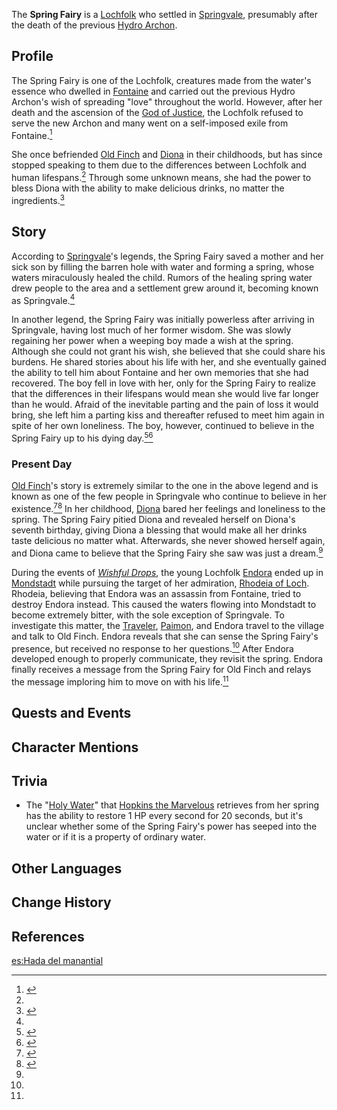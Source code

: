 {{Character Infobox
|type             = Mentioned
|name             = Spring Fairy
|affiliation      = Lochfolk
|affiliation2     = Springvale
|region           = Mondstadt
}}
The '''Spring Fairy''' is a [[Lochfolk]] who settled in [[Springvale]], presumably after the death of the previous [[Hydro Archon]].

==Profile==
{{Quote|With each small step a child takes, a journey through the world it makes. Drops of knowledge this creates, each one the child assimilates. Day by day, a child will age. Drop by drop, a life is made.|The Spring Fairy's poem to Old Finch|[[Life Flows On (II)]]}}

The Spring Fairy is one of the Lochfolk, creatures made from the water's essence who dwelled in [[Fontaine]] and carried out the previous Hydro Archon's wish of spreading "love" throughout the world. However, after her death and the ascension of the [[God of Justice]], the Lochfolk refused to serve the new Archon and many went on a self-imposed exile from Fontaine.<ref name="LifeFlowsOn2">{{Ref/Quest|Life Flows On (II)}}</ref>

She once befriended [[Old Finch]] and [[Diona]] in their childhoods, but has since stopped speaking to them due to the differences between Lochfolk and human lifespans.<ref name="LifeFlowsOn2" /> Through some unknown means, she had the power to bless Diona with the ability to make delicious drinks, no matter the ingredients.<ref name="Diona5">{{Ref/CS|Diona|5}}</ref>

==Story==
According to [[Springvale]]'s legends, the Spring Fairy saved a mother and her sick son by filling the barren hole with water and forming a spring, whose waters miraculously healed the child. Rumors of the healing spring water drew people to the area and a settlement grew around it, becoming known as Springvale.<ref name="Diona5" />

In another legend, the Spring Fairy was initially powerless after arriving in Springvale, having lost much of her former wisdom. She was slowly regaining her power when a weeping boy made a wish at the spring. Although she could not grant his wish, she believed that she could share his burdens. He shared stories about his life with her, and she eventually gained the ability to tell him about Fontaine and her own memories that she had recovered. The boy fell in love with her, only for the Spring Fairy to realize that the differences in their lifespans would mean she would live far longer than he would. Afraid of the inevitable parting and the pain of loss it would bring, she left him a parting kiss and thereafter refused to meet him again in spite of her own loneliness. The boy, however, continued to believe in the Spring Fairy up to his dying day.<ref>{{Ref/Book|Heart of Clear Springs}}</ref><ref>{{Ref/Item|Treasure Clue (II)}}</ref>

===Present Day===
[[Old Finch]]'s story is extremely similar to the one in the above legend and is known as one of the few people in Springvale who continue to believe in her existence.<ref>{{Ref/NPC|Old Finch}}</ref><ref name="LifeFlowsOn1">{{Ref/Quest|Life Flows On (I)}}</ref> In her childhood, [[Diona]] bared her feelings and loneliness to the spring. The Spring Fairy pitied Diona and revealed herself on Diona's seventh birthday, giving Diona a blessing that would make all her drinks taste delicious no matter what. Afterwards, she never showed herself again, and Diona came to believe that the Spring Fairy she saw was just a dream.<ref name="Diona5" />

During the events of ''[[Wishful Drops]]'', the young Lochfolk [[Endora]] ended up in [[Mondstadt]] while pursuing the target of her admiration, [[Rhodeia of Loch]]. Rhodeia, believing that Endora was an assassin from Fontaine, tried to destroy Endora instead. This caused the waters flowing into Mondstadt to become extremely bitter, with the sole exception of Springvale. To investigate this matter, the [[Traveler]], [[Paimon]], and Endora travel to the village and talk to Old Finch. Endora reveals that she can sense the Spring Fairy's presence, but received no response to her questions.<ref name="LifeFlowsOn1" /> After Endora developed enough to properly communicate, they revisit the spring. Endora finally receives a message from the Spring Fairy for Old Finch and relays the message imploring him to move on with his life.<ref name="LifeFlowsOn2" />

==Quests and Events==
{{Quests and Events|Life Flows On (I)=interacts with [[Endora]], but is neither seen nor heard directly}}

==Character Mentions==
{{Character Mentions}}

==Trivia==
*The "[[Holy Water]]" that [[Hopkins the Marvelous]] retrieves from her spring has the ability to restore 1 HP every second for 20 seconds, but it's unclear whether some of the Spring Fairy's power has seeped into the water or if it is a property of ordinary water.

==Other Languages==
{{Other Languages
|en      = Spring Fairy
|zhs     = 泉水精灵
|zhs_rm  = Quánshuǐ Jīnglíng
|zht     = 泉水精靈
|zht_rm  = Quánshuǐ Jīnglíng
|zh_tl   = Spring Water Fairy
|ja      = 泉の精霊
|ja_rm   = Izumi no Seirei
|ja_tl   = Spirit of the Spring
|ko      = 샘물 요정
|ko_rm   = Saemmul Yojeong
|ko_tl   = Spring Water Fairy
|es      = Hada del manantial
|es_tl   = Spring Fairy
|fr      = Fée de source
|fr_tl   = Spring Fairy
|ru      = Родниковая фея
|ru_tl   = Spring Fairy
|th      = ภูตแห่งสระน้ำ
|th_rm   = 
|th_tl   = 
|vi      = Tinh linh suối
|vi_tl   = 
|de      = Fee der Quelle
|de_tl   = Fairy of the Spring
|id      = Peri mata air
|id_tl   = Spring Fairy
|pt      = Fada da fonte
|pt_tl   = 
|tr      = 
|tr_tl   = 
|it      = 
|it_tl   = 
}}

==Change History==
{{Change History|introduced=1.0}}

==References==
{{Reflist}}

[[es:Hada del manantial]]